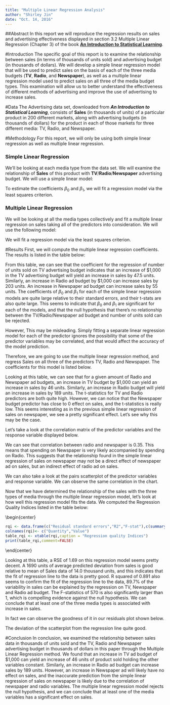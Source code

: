 ```yaml
---
title: "Multiple Linear Regression Analysis"
author: "Shirley Jin"
date: "Oct. 14, 2016"
---
```


##Abstract
In this report we will reproduce the regression results on sales and advertising effectiveness displayed in section 3.2 Multiple Linear Regression (Chapter 3) of the book [**An Introduction to Statistical Learning**](http://www-bcf.usc.edu/~gareth/ISL/).

#Introduction
The specific goal of this report is to examine the relationship between sales (in terms of thousands of units sold) and advertising budget (in thousands of dollars). We will develop a simple linear regression model that will be used to predict sales on the basis of each of the three media budgets (**TV**, **Radio**, and **Newspaper**), as well as a multiple linear regression model used to predict sales on all three of the media budget types. This examination will allow us to better understand the effectiveness of different methods of advertising and improve the use of advertising to increase sales.

#Data
The Advertising data set, downloaded from _**An Introduction to Statistical Learning**_, consists of **Sales** (in thousands of units) of a particular product in 200 different markets, along with advertising budgets (in thousands of dollars) for the product in each of those markets for three different media: TV, Radio, and Newspaper.

#Methodology
For this report, we will only be using both simple linear regression as well as multiple linear regression.

### Simple Linear Regression
We'll be looking at each media type from the data set. We will examine the relationship of **Sales** of this product with **TV**/**Radio**/**Newspaper** advertising budget. We will use a simple linear model:
\begin{center}
 Sales  = $\beta_0$ + $\beta_1$ * TV/Radio/Newspaper
\end{center}
To estimate the coefficients $\beta_0$ and $\beta_1$, we will fit a regression model via the least squares criterion.

### Multiple Linear Regression
We will be looking at all the media types collectively and fit a multiple linear regression on sales taking all of the predictors into consideration. We will use the following model:
\begin{center}
 Sales  = $\beta_0$ + $\beta_1$ * TV + $\beta_2$ * Radio + $\beta_3$ * Newspaper
\end{center}
We will fit a regression model via the least squares criterion.

#Results
First, we will compute the multiple linear regression coefficients. The results is listed in the table below:

\begin{center}
```r
library(xtable)
load(file = "../data/regression.RData")
print(xtable(summary(regTV),caption="Simple Linear Regression Coefficients - TV"),comment=FALSE)
print(xtable(summary(regRadio),caption="Simple Linear Regression Coefficients - Radio"),comment=FALSE)
print(xtable(summary(regNewspaper),caption="Simple Linear Regression Coefficients - Newspaper"),comment=FALSE)
```
\end{center}

From this table, we can see that the coefficient for the regression of number of units sold on TV advertising budget indicates that an increase of $1,000 in the TV advertising budget will yield an increase in sales by 47.5 units. Similarly, an increase in Radio ad budget by $1,000 can increase sales by 203 units. An increase in Newspaper ad budget can increase sales by 55 units. The coefficients of $\beta_0$ and $\beta_1$ for each of the simple linear regression models are quite large relative to their standard errors, and their t-stats are also quite large. This seems to indicate that $\beta_0$ and $\beta_1$ are significant for each of the models, and that the null hypothesis that there's no relationship between the TV/Radio/Newspaper ad budget and number of units sold can be rejected.

However, This may be misleading. Simply fitting a separate linear regression model for each of the predictor ignores the possibility that some of the predictor variables may be correlated, and that would affect the accuracy of the model prediction.

Therefore, we are going to use the multiple linear regression method, and regress Sales on all three of the predictors TV, Radio and Newspaper. The coefficients for this model is listed below.

\begin{center}
```r
print(xtable(summary(regression),caption="Multiple Linear Regression Coefficients"),comment=FALSE)
```
\end{center}

Looking at this table, we can see that for a given amount of Radio and Newspaper ad budgets, an increase in TV budget by $1,000 can yield an increase in sales by 46 units. Similarly, an increase in Radio budget will yield an increase in sales by 189 units. The t-statistics for TV and Radio predictors are both quite high. However, we can notice that the Newspaper budget predictor has close to 0 effect on sales, and the t-statistics is really low. This seems interesting as in the previous simple linear regression of sales on newspaper, we see a pretty significant effect. Let's see why this may be the case.

Let's take a look at the correlation matrix of the predictor variables and the response variable displayed below.

\begin{center}
```r
load("../data/correlation-matrix.RData")
print(xtable(corrmat, caption = "Correlation Matrix"),comment=FALSE)
```
\end{center}

We can see that correlation between radio and newspaper is 0.35. This means that spending on Newspaper is very likely accompanied by spending on Radio. This suggests that the relationship found in the simple linear regression of sales on newspaper may not be a direct effect of newspaper ad on sales, but an indirect effect of radio ad on sales.

We can also take a look at the pairs scatterplot of the predictor variables and response variable. We can observe the same correlation in the chart.

\begin{center}
![Figure 1: Scatterplot Matrix](../images/scatterplot-matrix.png)
\end{center}

Now that we have determined the relationship of the sales with the three types of media through the multiple linear regression model, let's look at how well this regression model fits the data. We computed the Regression Quality Indices listed in the table below:

\begin{center}
```r
rqi <- data.frame(c("Residual standard errors","R2","F-stat"),c(summary(regression)$sigma,summary(regression)$r.squared,summary(regression)$fstatistic[1]))
colnames(rqi)<- c("Quantity","Value")
table_rqi <- xtable(rqi,caption = "Regression quality Indices")
print(table_rqi,comment=FALSE)
```
\end{center}

Looking at this table, a RSE of 1.69 on this regression model seems pretty decent. A 1690 units of average predicted deviation from sales is good relative to mean of Sales data of 14.0 thousand units, and this indicates that the fit of regression line to the data is pretty good. R squared of 0.891 also seems to confirm the fit of the regression line to the data, 89.7% of the variability in sales can be explained by the regression on TV, Newspaper and Radio ad budget. The F-statistics of 570 is also significantly larger than 1, which is compelling evidence against the null hypothesis. We can conclude that at least one of the three media types is associated with increase in sales.

In fact we can observe the goodness of it in our residuals plot shown below.

\begin{center}
![Figure 1: Residuals Plot](../images/residual-plot.png)
\end{center}

The deviation of the scatterplot from the regression line quite good.

#Conclusion
In conclusion, we examined the relationship between sales data in thousands of units sold and the TV, Radio and Newspaper advertising budget in thousands of dollars in this paper through the Multiple Linear Regression method. We found that an increase in TV ad budget of $1,000 can yield an increase of 46 units of product sold holding the other variables constant. Similarly, an increase in Radio ad budget can increase sales by 189 units. However, an increase in Newspaper ad will likely have no effect on sales, and the inaccurate prediction from the simple linear regression of sales on newspaper is likely due to the correlation of newspaper and radio variables. The multiple linear regression model rejects the null hypothesis, and we can conclude that at least one of the media variables has a significant effect on sales.
